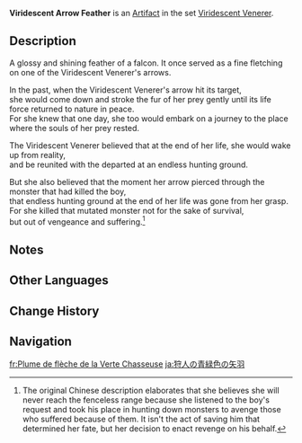 {{Artifact Infobox
|image = Item Viridescent Arrow Feather.png
|set   = Viridescent Venerer
|piece = Plume of Death
}}
{{Description|The fletching of an arrow that once pierced right through its prey, but somehow still remains spotless.}}
'''Viridescent Arrow Feather''' is an [[Artifact]] in the set [[Viridescent Venerer]].

==Description==
A glossy and shining feather of a falcon. It once served as a fine fletching on one of the Viridescent Venerer's arrows.

In the past, when the Viridescent Venerer's arrow hit its target,<br />she would come down and stroke the fur of her prey gently until its life force returned to nature in peace.<br />For she knew that one day, she too would embark on a journey to the place where the souls of her prey rested.

The Viridescent Venerer believed that at the end of her life, she would wake up from reality,<br />and be reunited with the departed at an endless hunting ground.

But she also believed that the moment her arrow pierced through the monster that had killed the boy,<br />that endless hunting ground at the end of her life was gone from her grasp.<br />For she killed that mutated monster not for the sake of survival,<br />but out of vengeance and suffering.<ref group="Note">The original Chinese description elaborates that she believes she will never reach the fenceless range because she listened to the boy's request and took his place in hunting down monsters to avenge those who suffered because of them. It isn't the act of saving him that determined her fate, but her decision to enact revenge on his behalf.</ref>

==Notes==
{{Reflist|note=1}}

==Other Languages==
{{Other Languages
|en      = Viridescent Arrow Feather
|zhs     = 猎人青翠的箭羽
|zhs_rm  = Lièrén Qīngcuì de Jiànyǔ
|zht     = 獵人青翠的箭羽
|zht_rm  = Lièrén Qīngcuì de Jiànyǔ
|zh_tl   = Hunter's Verdant Arrow Feather
|ja      = 狩人の青緑色の矢羽
|ja_rm   = Karyuudo no Seiryokushoku no Yabane
|ja_tl   = Hunter's Turquoise Arrow Feather
|ko      = 사냥꾼의 푸른 화살깃
|ko_rm   = Sanyangkkun-ui Pureun Hwasalgit
|ko_tl   = Hunter's Blue Arrow Feather
|es      = Pluma de la Cazadora Verde Esmeralda
|es_tl   = Feather of the Emerald Green Huntress
|fr      = Plume de flèche de la Verte Chasseuse
|fr_tl   = Arrow Feather of the Green Huntress
|ru      = Оперение стрелы изумрудного охотника
|ru_tl   = Emerald Hunter's Arrow Feather
|th      = Viridescent Arrow Feather
|vi      = Lông Vũ Xanh Của Thợ Săn
|vi_tl   = 
|de      = Feldjäger-Pfeilfeder
|de_tl   = Courier's Arrow Feather
|id      = Viridescent Arrow Feather
|pt      = Pena do Caçador Verde
|pt_tl   = 
|tr      = Yeşil Ok Tüyü
|tr_tl   = 
|it      = Piuma della Cacciatrice smeraldo
|it_tl   = 
}}

==Change History==
{{Change History|1.0}}

==Navigation==
{{Artifact Set Navbox|Viridescent Venerer}}

[[fr:Plume de flèche de la Verte Chasseuse]]
[[ja:狩人の青緑色の矢羽]]